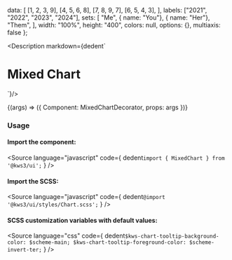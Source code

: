 
  data: [
    [1, 2, 3, 9],
    [4, 5, 6, 8],
    [7, 8, 9, 7],
    [6, 5, 4, 3],
  ],
  labels: ["2021", "2022", "2023", "2024"],
  sets: [
    "Me",
    { name: "You"},
    { name: "Her"},
    "Them",
  ],
  width: "100%",
  height: "400",
  colors: null,
  options: {},
  multiaxis: false
};

<Meta
  title="Charts/Complex Charts/Single Axis (Simple)"
  component={Chart}
  args={args}
/>

<Description markdown={dedent`
# Mixed Chart
`}/>

<Canvas>
  <Story
  name="Single Axis (Simple)"
  args={args}
  >
  {(args) => ({
    Component: MixedChartDecorator,
    props: args
  })}
  </Story>
</Canvas>

<ArgsTable story="Single Axis (Simple)" />

### Usage
#### Import the component:
<Source
  language="javascript"
  code={
    dedent`import { MixedChart } from '@kws3/ui';`
  }
/>

#### Import the SCSS:
<Source
  language="javascript"
  code={
    dedent`@import '@kws3/ui/styles/Chart.scss';`
  }
/>

#### SCSS customization variables with default values:
<Source
  language="css"
  code={
    dedent`
      $kws-chart-tooltip-background-color: $scheme-main;
      $kws-chart-tooltip-foreground-color: $scheme-invert-ter;
    `
  }
/>
